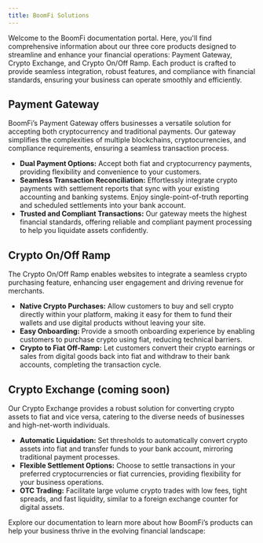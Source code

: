 ```yaml
---
title: BoomFi Solutions
---
```


Welcome to the BoomFi documentation portal. Here, you'll find comprehensive information about our three core products designed to streamline and enhance your financial operations: Payment Gateway, Crypto Exchange, and Crypto On/Off Ramp. Each product is crafted to provide seamless integration, robust features, and compliance with financial standards, ensuring your business can operate smoothly and efficiently.


## Payment Gateway

BoomFi’s Payment Gateway offers businesses a versatile solution for accepting both cryptocurrency and traditional payments. Our gateway simplifies the complexities of multiple blockchains, cryptocurrencies, and compliance requirements, ensuring a seamless transaction process.

- **Dual Payment Options:** Accept both fiat and cryptocurrency payments, providing flexibility and convenience to your customers.
- **Seamless Transaction Reconciliation:** Effortlessly integrate crypto payments with settlement reports that sync with your existing accounting and banking systems. Enjoy single-point-of-truth reporting and scheduled settlements into your bank account.
- **Trusted and Compliant Transactions:** Our gateway meets the highest financial standards, offering reliable and compliant payment processing to help you liquidate assets confidently.

## Crypto On/Off Ramp

The Crypto On/Off Ramp enables websites to integrate a seamless crypto purchasing feature, enhancing user engagement and driving revenue for merchants.

- **Native Crypto Purchases:** Allow customers to buy and sell crypto directly within your platform, making it easy for them to fund their wallets and use digital products without leaving your site.
- **Easy Onboarding:** Provide a smooth onboarding experience by enabling customers to purchase crypto using fiat, reducing technical barriers.
- **Crypto to Fiat Off-Ramp:** Let customers convert their crypto earnings or sales from digital goods back into fiat and withdraw to their bank accounts, completing the transaction cycle.

## Crypto Exchange (coming soon)

Our Crypto Exchange provides a robust solution for converting crypto assets to fiat and vice versa, catering to the diverse needs of businesses and high-net-worth individuals.

- **Automatic Liquidation:** Set thresholds to automatically convert crypto assets into fiat and transfer funds to your bank account, mirroring traditional payment processes.
- **Flexible Settlement Options:** Choose to settle transactions in your preferred cryptocurrencies or fiat currencies, providing flexibility for your business operations.
- **OTC Trading:** Facilitate large volume crypto trades with low fees, tight spreads, and fast liquidity, similar to a foreign exchange counter for digital assets.

Explore our documentation to learn more about how BoomFi’s products can help your business thrive in the evolving financial landscape:

